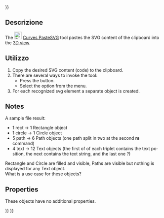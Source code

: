<languages/>
{{UnfinishedDocu{{#translation:}}}}

<div lang="en" dir="ltr" class="mw-content-ltr">
{{Docnav
|[[Curves_ParametricSolid|ParametricSolid]]
|[[Curves_ToConsole|ToConsole]]
|[[Curves_Workbench|Curves]]
|IconL=Curves_ParametricSolid.svg
|IconR=Curves_ToConsole.svg
|IconC=Curves_workbench_icon.svg
}}
</div>

<div lang="en" dir="ltr" class="mw-content-ltr">
{{GuiCommand
|Name=Curves PasteSVG
|MenuLocation=Misc. → Paste SVG
|Workbenches=[[Curves_Workbench|Curves]]
}}
</div>

<span id="Description"></span>
==Descrizione==

<div lang="en" dir="ltr" class="mw-content-ltr">
The [[Image:Curves_PasteSVG.svg|24px]] [[Curves_PasteSVG|Curves PasteSVG]] tool pastes the SVG content of the clipboard into the [[3D_view|3D view]].
</div>

<span id="Usage"></span>
==Utilizzo==

<div lang="en" dir="ltr" class="mw-content-ltr">
# Copy the desired SVG content (code) to the clipboard.
# There are several ways to invoke the tool:
#* Press the {{Button|[[Image:Curves_PasteSVG.svg|24px]] [[Curves_PasteSVG|PasteSVG]]}} button.
#* Select the {{MenuCommand|Misc. → [[Image:Curves_PasteSVG.svg|24px]] PasteSVG}} option from the menu.
# For each recognized svg element a separate object is created.
</div>

<div lang="en" dir="ltr" class="mw-content-ltr">
==Notes==
</div>

<div lang="en" dir="ltr" class="mw-content-ltr">
A sample file result:
* 1 rect -> 1 Rectangle object
* 1 circle -> 1 Circle object
* 5 path -> 6 Path objects (one path split in two at the second '''m''' command)
* 4 text -> 12 Text objects (the first of of each triplet contains the text position, the next contains the text string, and the last one ?)
Rectangle and Circle are filled and visible, Paths are visible but nothing is displayed for any Text object.<br>
What is a use case for these objects?
</div>

<div lang="en" dir="ltr" class="mw-content-ltr">
==Properties==
</div>

<div lang="en" dir="ltr" class="mw-content-ltr">
These objects have no additional properties.
</div>


<div lang="en" dir="ltr" class="mw-content-ltr">
{{Docnav
|[[Curves_ParametricSolid|ParametricSolid]]
|[[Curves_ToConsole|ToConsole]]
|[[Curves_Workbench|Curves]]
|IconL=Curves_ParametricSolid.svg
|IconR=Curves_ToConsole.svg
|IconC=Curves_workbench_icon.svg
}}
</div>

{{Curves Tools navi{{#translation:}}}}
{{Userdocnavi{{#translation:}}}}
